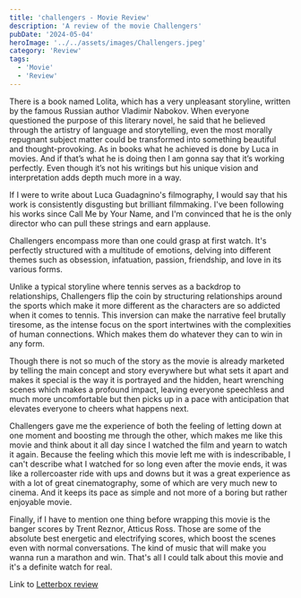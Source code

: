```yaml
---
title: 'challengers - Movie Review'
description: 'A review of the movie Challengers'
pubDate: '2024-05-04'
heroImage: '../../assets/images/Challengers.jpeg'
category: 'Review'
tags:
  - 'Movie'
  - 'Review'
---
```


There is a book named Lolita, which has a very unpleasant storyline, written by the famous Russian author Vladimir Nabokov. When everyone questioned the purpose of this literary novel, he said that he believed through the artistry of language and storytelling, even the most morally repugnant subject matter could be transformed into something beautiful and thought-provoking. As in books what he achieved is done by Luca in movies. And if that’s what he is doing then I am gonna say that it’s working perfectly. Even though it’s not his writings but his unique vision and interpretation adds depth much more in a way.

If I were to write about Luca Guadagnino's filmography, I would say that his work is consistently disgusting but brilliant filmmaking. I've been following his works since Call Me by Your Name, and I'm convinced that he is the only director who can pull these strings and earn applause.

Challengers encompass more than one could grasp at first watch. It's perfectly structured with a multitude of emotions, delving into different themes such as obsession, infatuation, passion, friendship, and love in its various forms.

Unlike a typical storyline where tennis serves as a backdrop to relationships, Challengers flip the coin by structuring relationships around the sports which make it more different as the characters are so addicted when it comes to tennis. This inversion can make the narrative feel brutally tiresome, as the intense focus on the sport intertwines with the complexities of human connections. Which makes them do whatever they can to win in any form.

Though there is not so much of the story as the movie is already marketed by telling the main concept and story everywhere but what sets it apart and makes it special is the way it is portrayed and the hidden, heart wrenching scenes which makes a profound impact, leaving everyone speechless and much more uncomfortable but then picks up in a pace with anticipation that elevates everyone to cheers what happens next.

Challengers gave me the experience of both the feeling of letting down at one moment and boosting me through the other, which makes me like this movie and think about it all day since I watched the film and yearn to watch it again. Because the feeling which this movie left me with is indescribable, I can't describe what I watched for so long even after the movie ends, it was like a rollercoaster ride with ups and downs but it was a great experience as with a lot of great cinematography, some of which are very much new to cinema. And it keeps its pace as simple and not more of a boring but rather enjoyable movie.

Finally, if I have to mention one thing before wrapping this movie is the banger scores by Trent Reznor, Atticus Ross. Those are some of the absolute best energetic and electrifying scores, which boost the scenes even with normal conversations. The kind of music that will make you wanna run a marathon and win. That's all I could talk about this movie and it's a definite watch for real.

Link to [Letterbox review](https://boxd.it/6p5hf1)

